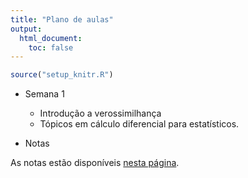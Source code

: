 ```yaml
---
title: "Plano de aulas"
output:
  html_document:
    toc: false
---
```


```r
source("setup_knitr.R")
```

- Semana 1

    - Introdução a verossimilhança
    - Tópicos em cálculo diferencial para estatísticos.

- Notas

As notas estão disponíveis [nesta página](notas.html).
